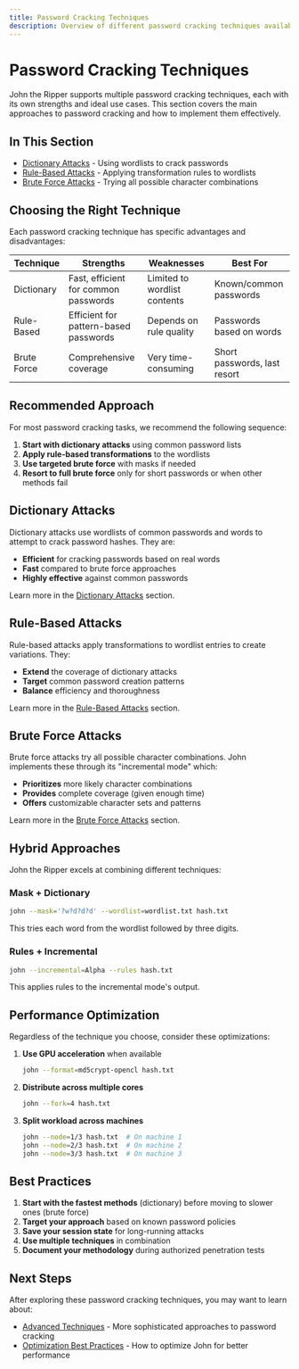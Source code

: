 ```yaml
---
title: Password Cracking Techniques
description: Overview of different password cracking techniques available in John the Ripper
---
```


# Password Cracking Techniques

John the Ripper supports multiple password cracking techniques, each with its own strengths and ideal use cases. This section covers the main approaches to password cracking and how to implement them effectively.

## In This Section

- [Dictionary Attacks](/docs/john-the-ripper/password-cracking-techniques/dictionary-attacks) - Using wordlists to crack passwords
- [Rule-Based Attacks](/docs/john-the-ripper/password-cracking-techniques/rule-based-attacks) - Applying transformation rules to wordlists
- [Brute Force Attacks](/docs/john-the-ripper/password-cracking-techniques/brute-force-attacks) - Trying all possible character combinations

## Choosing the Right Technique

Each password cracking technique has specific advantages and disadvantages:

| Technique | Strengths | Weaknesses | Best For |
|-----------|-----------|------------|----------|
| Dictionary | Fast, efficient for common passwords | Limited to wordlist contents | Known/common passwords |
| Rule-Based | Efficient for pattern-based passwords | Depends on rule quality | Passwords based on words |
| Brute Force | Comprehensive coverage | Very time-consuming | Short passwords, last resort |

## Recommended Approach

For most password cracking tasks, we recommend the following sequence:

1. **Start with dictionary attacks** using common password lists
2. **Apply rule-based transformations** to the wordlists
3. **Use targeted brute force** with masks if needed
4. **Resort to full brute force** only for short passwords or when other methods fail

## Dictionary Attacks

Dictionary attacks use wordlists of common passwords and words to attempt to crack password hashes. They are:

- **Efficient** for cracking passwords based on real words
- **Fast** compared to brute force approaches
- **Highly effective** against common passwords

Learn more in the [Dictionary Attacks](/docs/john-the-ripper/password-cracking-techniques/dictionary-attacks) section.

## Rule-Based Attacks

Rule-based attacks apply transformations to wordlist entries to create variations. They:

- **Extend** the coverage of dictionary attacks
- **Target** common password creation patterns
- **Balance** efficiency and thoroughness

Learn more in the [Rule-Based Attacks](/docs/john-the-ripper/password-cracking-techniques/rule-based-attacks) section.

## Brute Force Attacks

Brute force attacks try all possible character combinations. John implements these through its "incremental mode" which:

- **Prioritizes** more likely character combinations
- **Provides** complete coverage (given enough time)
- **Offers** customizable character sets and patterns

Learn more in the [Brute Force Attacks](/docs/john-the-ripper/password-cracking-techniques/brute-force-attacks) section.

## Hybrid Approaches

John the Ripper excels at combining different techniques:

### Mask + Dictionary

```bash
john --mask='?w?d?d?d' --wordlist=wordlist.txt hash.txt
```

This tries each word from the wordlist followed by three digits.

### Rules + Incremental

```bash
john --incremental=Alpha --rules hash.txt
```

This applies rules to the incremental mode's output.

## Performance Optimization

Regardless of the technique you choose, consider these optimizations:

1. **Use GPU acceleration** when available
   ```bash
   john --format=md5crypt-opencl hash.txt
   ```

2. **Distribute across multiple cores**
   ```bash
   john --fork=4 hash.txt
   ```

3. **Split workload across machines**
   ```bash
   john --node=1/3 hash.txt  # On machine 1
   john --node=2/3 hash.txt  # On machine 2
   john --node=3/3 hash.txt  # On machine 3
   ```

## Best Practices

1. **Start with the fastest methods** (dictionary) before moving to slower ones (brute force)
2. **Target your approach** based on known password policies
3. **Save your session state** for long-running attacks
4. **Use multiple techniques** in combination
5. **Document your methodology** during authorized penetration tests

## Next Steps

After exploring these password cracking techniques, you may want to learn about:
- [Advanced Techniques](/docs/john-the-ripper/advanced-techniques) - More sophisticated approaches to password cracking
- [Optimization Best Practices](/docs/john-the-ripper/optimization-best-practices) - How to optimize John for better performance
